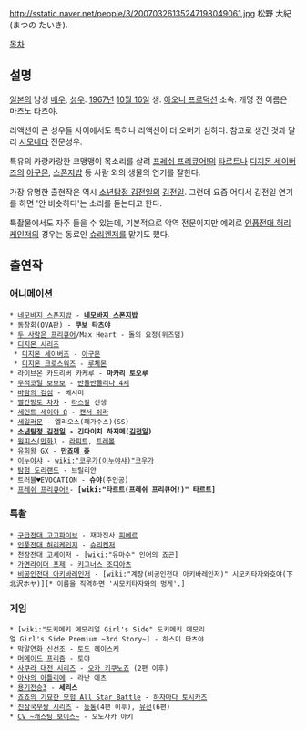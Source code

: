 http://sstatic.naver.net/people/3/20070326135247198049061.jpg
松野 太紀(まつの たいき).

[[목차]]

== 설명 ==
[[일본]]의 남성 [[배우]], [[성우]]. [[1967년]] [[10월 16일]] 생. [[아오니 프로덕션]] 소속. 개명 전 이름은 마츠노 타츠야.

리액션이 큰 성우들 사이에서도 특히나 리액션이 더 오버가 심하다. 참고로 생긴 것과 달리 [[시모네타]] 전문성우.

특유의 카랑카랑한 코맹맹이 목소리를 살려 [[프레쉬 프리큐어!]]의 [[타르트(프레쉬 프리큐어!)|타르트]]나 [[디지몬 세이버즈]]의 [[아구몬]], [[스폰지밥]] 등 사람 외의 생물의 연기를 잘한다.

가장 유명한 출현작은 역시 [[소년탐정 김전일]]의 [[김전일]]. 그런데 요즘 어디서 김전일 연기를 하면 '안 비슷하다'는 소리를 듣는다고 한다.

특촬물에서도 자주 들을 수 있는데, 기본적으로 악역 전문이지만 예외로 [[인풍전대 허리케인저]]의 경우는 동료인 [[슈리켄저]]를 맡기도 했다.

== 출연작 ==
=== 애니메이션 ===
 * [[네모바지 스폰지밥]] - '''[[네모바지 스폰지밥(네모바지 스폰지밥)|네모바지 스폰지밥]]'''
 * [[동창회]](OVA판) - '''쿠보 타츠야'''
 * [[두 사람은 프리큐어]]/Max Heart - 돌의 요정(위즈덤)
 * [[디지몬 시리즈]]
  * [[디지몬 세이버즈]] - [[아구몬]]
  * [[디지몬 크로스워즈]] - [[루체몬]]
 * 라이브온 카드리버 카케루 - '''마카리 토오루''' 
 * [[무적코털 보보보]] - [[반들반들리나 4세]]
 * [[바람의 검심]] - 베시미
 * [[빨간망토 차차]] - [[라스칼]] 선생
 * [[세인트 세이야 Ω]] - [[캔서 쉬라]]
 * [[세일러문]] - 엘리오스(페가수스)(SS)
 * '''[[소년탐정 김전일]] - 긴다이치 하지메([[김전일]])'''
 * [[원피스(만화)]] - [[라피트]], [[트레볼]]
 * [[유희왕]] GX - '''[[만죠메 쥰]]'''
 * [[이누야샤]] - [[wiki:"코우가(이누야샤)"코우가]]
 * [[탐험 도리랜드]] - 브릴리안
 * 트러블♥EVOCATION - '''슈야'''(주인공)
 * [[프레쉬 프리큐어!]]- '''[wiki:"타르트(프레쉬 프리큐어!)" 타르트]'''

=== 특촬 ===
 * [[구급전대 고고파이브]] - 재마집사 [[피에르]]
 * [[인풍전대 허리케인저]] - [[슈리켄저]]
 * [[천장전대 고세이저]] - [wiki:"유마수" 인어의 죠곤]
 * [[가면라이더 포제]] - [[키그너스 조디아츠]]
 * [[비공인전대 아키바레인저]] - [wiki:"계장(비공인전대 아키바레인저)" 시모키타자와호야(下北沢ホヤ)][* 이름을 직역하면 '시모키타자와의 멍게'.]

=== 게임 ===
 * [wiki:"도키메키 메모리얼 Girl's Side" 도키메키 메모리얼 Girl's Side Premium ~3rd Story~] - 하스미 타츠야
 * [[막말연화 신선조]] - [[토도 헤이스케]]
 * [[머메이드 프리즘]] - 토야
 * [[사쿠라 대전 시리즈]] - [[오카 키쿠노죠]] (2편 이후)
 * [[아샤의 아틀리에]] - 라난 에츠 
 * [[용기전승3]] - '''세리스'''
 * [[죠죠의 기묘한 모험 All Star Battle]] - [[하자마다 토시카즈]]
 * [[진삼국무쌍 시리즈]] - [[능통]](4편 이후), [[유선]](6편)
 * [[CV ~캐스팅 보이스~]] - 오노사카 아키

